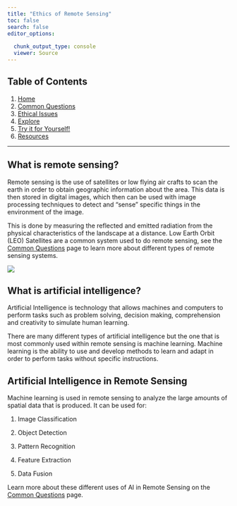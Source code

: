 ```yaml
---
title: "Ethics of Remote Sensing"
toc: false
search: false
editor_options: 
  
  chunk_output_type: console
  viewer: Source
---
```


## Table of Contents

1.  [Home](home.qmd)
2.  [Common Questions](commonqs.qmd)
3.  [Ethical Issues](EthicalIssues.qmd)
4.  [Explore](explore.qmd)
5.  [Try it for Yourself!](remotesensing.qmd)
6.  [Resources](Resources.qmd)

------------------------------------------------------------------------

## What is remote sensing?

Remote sensing is the use of satellites or low flying air crafts to scan the earth in order to obtain geographic information about the area. This data is then stored in digital images, which then can be used with image processing techniques to detect and “sense” specific things in the environment of the image.

This is done by measuring the reflected and emitted radiation from the physical characteristics of the landscape at a distance. Low Earth Orbit (LEO) Satellites are a common system used to do remote sensing, see the [Common Questions](tabs/CS263Project/commonqs.qmd) page to learn more about different types of remote sensing systems.

![](media/remotesensing.png){.rounded-img}

## What is artificial intelligence?

Artificial Intelligence is technology that allows machines and computers to perform tasks such as problem solving, decision making, comprehension and creativity to simulate human learning.

There are many different types of artificial intelligence but the one that is most commonly used within remote sensing is machine learning. Machine learning is the ability to use and develop methods to learn and adapt in order to perform tasks without specific instructions.

## Artificial Intelligence in Remote Sensing

Machine learning is used in remote sensing to analyze the large amounts of spatial data that is produced. It can be used for:

1.  Image Classification

2.  Object Detection

3.  Pattern Recognition

4.  Feature Extraction

5.  Data Fusion

Learn more about these different uses of AI in Remote Sensing on the [Common Questions](tabs/CS263Project/commonqs.qmd) page.
